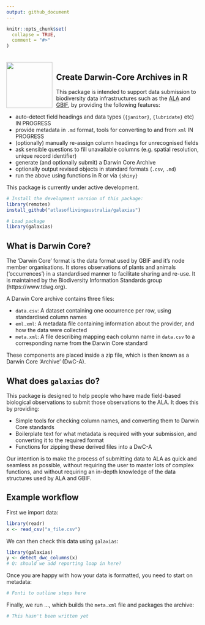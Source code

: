 ```yaml
---
output: github_document
---
```


<!-- README.md is generated from README.Rmd. Please edit that file -->

```r
knitr::opts_chunk$set(
  collapse = TRUE,
  comment = "#>"
)
```

<img src="man/figures/logo.png" align="left" style="margin: 20px 10px 0px 0px;" alt="" width="120"/><br>
<h2>Create Darwin-Core Archives in R</h2>

This package is intended to support data submission to biodiversity data
infrastructures such as the [ALA](https://www.ala.org.au) and 
[GBIF](https://gbif.org), by providing the following features:

 - auto-detect field headings and data types (`{janitor}`, `{lubridate}` etc) IN PROGRESS
 - provide metadata in `.md` format, tools for converting to and from `xml` IN PROGRESS
 - (optionally) manually re-assign column headings for unrecognised fields
 - ask sensible questions to fill unavailable columns (e.g. spatial resolution, unique record identifier)
 - generate (and optionally submit) a Darwin Core Archive
 - optionally output revised objects in standard formats (`.csv`, `.md`)
 - run the above using functions in R or via `{shiny}`
 
This package is currently under active development.

``` r
# Install the development version of this package:
library(remotes)
install_github("atlasoflivingaustralia/galaxias")

# Load package
library(galaxias)
```

## What is Darwin Core?
The 'Darwin Core' format is the data format used by GBIF and it's node 
member organisations. It stores observations of plants and animals 
('occurrences') in a standardised manner to facilitate sharing and re-use. It is 
maintained by the Biodiversity Information Standards group 
(https://www.tdwg.org).

A Darwin Core archive contains three files:

- `data.csv`: A dataset containing one occurrence per row, using standardised 
  column names
- `eml.xml`: A metadata file containing information about the provider, and how
  the data were collected
- `meta.xml`: A file describing mapping each column name in `data.csv` to a 
  corresponding name from the Darwin Core standard
  
These components are placed inside a zip file, which is then known as a Darwin 
Core 'Archive' (DwC-A).

## What does `galaxias` do?
This package is designed to help people who have made field-based biological 
observations to submit those observations to the ALA. It does this by providing:

- Simple tools for checking column names, and converting them to 
  Darwin Core standards
- Boilerplate text for what metadata is required with your submission, and
  converting it to the required format
- Functions for zipping these derived files into a DwC-A

Our intention is to make the process of submitting data to ALA as quick and 
seamless as possible, without requiring the user to master lots of complex
functions, and without requiring an in-depth knowledge of the data structures
used by ALA and GBIF.

## Example workflow

First we import data:

```r
library(readr)
x <- read_csv("a_file.csv")
```

We can then check this data using `galaxias`:
```r
library(galaxias)
y <- detect_dwc_columns(x)
# Q: should we add reporting loop in here?
```

Once you are happy with how your data is formatted, you need to start on 
metadata:
```r
# Fonti to outline steps here
```

Finally, we run ..., which builds the `meta.xml` file and packages the archive:
```r
# This hasn't been written yet
```